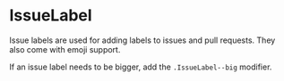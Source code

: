 

<Meta title="Deprecated/IssueLabel" />

# IssueLabel

Issue labels are used for adding labels to issues and pull requests. They also come with emoji support.

<Story story={IssueLabelStories.Default} />

If an issue label needs to be bigger, add the `.IssueLabel--big` modifier.

<Story story={IssueLabelStories.Big} />
